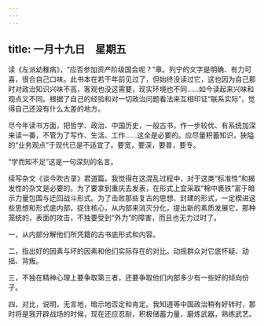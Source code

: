 ```yaml
---
---
---
```

title: 一月十九日　星期五
---




读《左派幼稚病》，“应否参加资产阶级国会呢？”章。列宁的文字是明确、有力可喜，很合自己口味。此书本在若干年前见过了，但始终没读过它，这也因为自己那时对政治知识兴味不高，客观也没这需要，现实环境也不同……如今读起来兴味和观点又不同。根据了自己的经验和对一切政治问题看法来互相印证“联系实际”，觉得自己还没有什么太差的地方。



尽今年读书方面，把哲学、政治、中国历史，一般古书，作一步较优、有系统加深来读一番，不管为了写作、生活、工作……这全是必要的。应尽量积蓄知识，狭隘的“业务观点”于现代已是不适宜了。要宽，要深，要普，要专。

“学而知不足”这是一句深刻的名言。

续写杂文《谈今吹古录》君道篇。我觉得在这混乱过程中，对于这类“标准性”和揭发性的杂文是必要的。为了要拿到重庆去发表，在形式上宜采取“棉中裹铁”富于暗示力量包围与迂回战斗形式。为了击败那些复古的思想、封建的形式，一定楔进这些思想和形式底内部，捉住核心，从内部来消灭分化，提出新的素质发展它，那种笼统的，表面的攻击，不独要受到“外力”的障害，而且也无力过时了。

一，从内部分解他们所凭籍的古书底形式和内容。

二，指出好的因素与坏的因素和他们实际存在的对比。动摇群众对它底怀疑、动摇、背叛。

三，不独在精神心理上要争取第三者，还要争取他们内部多少有一些好的倾向份子。

四，对比，说明，无言地，暗示地否定和肯定。我知道等中国政治稍有好转时，那时将是我开辟战场的时候，现在还应忍耐，积极储蓄力量，磨炼武器，熟练武艺。